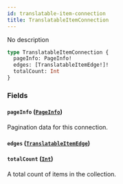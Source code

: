 ```yaml
---
id: translatable-item-connection
title: TranslatableItemConnection
---
```



No description

```graphql
type TranslatableItemConnection {
  pageInfo: PageInfo!
  edges: [TranslatableItemEdge!]!
  totalCount: Int
}
```


### Fields

#### `pageInfo` ([`PageInfo`](../../../developer/api-reference/objects/page-info))

Pagination data for this connection.


#### `edges` ([`TranslatableItemEdge`](../../../developer/api-reference/objects/translatable-item-edge))




#### `totalCount` ([`Int`](../../../developer/api-reference/scalars/int))

A total count of items in the collection.




